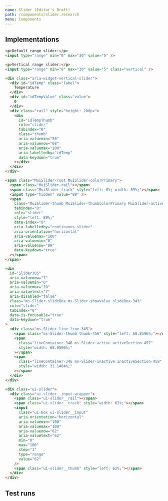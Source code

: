 ```yaml
---
name: Slider (Editor's Draft)
path: /components/slider.research
menu: Components
---
```



## Implementations

<Implementation name="Native" id="native" component="Slider" />

```html
<p>Default range slider:</p>
<input type="range" min="0" max="30" value="5" />

<p>Vertical range slider:</p>
<input type="range" min="0" max="30" value="5" class="vertical" />
```

<Implementation name="ARIA" id="aria" component="Slider" />

```html
<div class="aria-widget-vertical-slider">
  <div id="idTemp" class="label">
    Temperature
  </div>
  <div id="idTempValue" class="value">
    0
  </div>
  <div class="rail" style="height: 200px">
    <div
      id="idTempThumb"
      role="slider"
      tabindex="0"
      class="thumb"
      aria-valuemin="50"
      aria-valuenow="68"
      aria-valuemax="100"
      aria-labelledby="idTemp"
      data-keydown="true"
    ></div>
  </div>
</div>
```

<Implementation name="Material UI" id="materialui" component="Slider" />

```html
<span class="MuiSlider-root MuiSlider-colorPrimary">
  <span class="MuiSlider-rail"></span>
  <span class="MuiSlider-track" style="left: 0%; width: 89%;"></span>
  <input type="hidden" value="89" />
  <span
    class="MuiSlider-thumb MuiSlider-thumbColorPrimary MuiSlider-active"
    tabindex="0"
    role="slider"
    style="left: 89%;"
    data-index="0"
    aria-labelledby="continuous-slider"
    aria-orientation="horizontal"
    aria-valuemax="100"
    aria-valuemin="0"
    aria-valuenow="89"
    data-keydown="true"
  ></span>
</span>
```

<Implementation name="Fluent UI React" id="fluent-ui-react" component="Slider" />

```html
<div
  id="Slider305"
  aria-valuenow="7"
  aria-valuemin="0"
  aria-valuemax="10"
  aria-valuetext="7"
  aria-disabled="false"
  class="ms-Slider-slideBox ms-Slider-showValue slideBox-343"
  role="slider"
  tabindex="0"
  data-is-focusable="true"
  data-keydown="true"
>
  <div class="ms-Slider-line line-345">
    <span class="ms-Slider-thumb thumb-456" style="left: 68.8596%;"></span>
    <span
      class="lineContainer-346 ms-Slider-active activeSection-457"
      style="width: 68.8596%;"
    ></span>
    <span
      class="lineContainer-346 ms-Slider-inactive inactiveSection-458"
      style="width: 31.1404%;"
    ></span>
  </div>
</div>
```

<!-- https://codesandbox.io/s/fluent-ui-example-6k67q?file=/example.js -->

<Implementation
  name="Fluent UI React Northstar"
  src="https://codesandbox.io/embed/fluent-ui-example-wvg1u?fontsize=14&hidenavigation=1&theme=dark&view=preview"
  id="fluent-ui-react-northstar"
  component="Slider"
/>

```html
<div class="ui-slider">
  <div class="ui-slider__input-wrapper">
    <span class="ui-slider__rail"></span>
    <span class="ui-slider__track" style="width: 62%;"></span>
    <input
      class="ui-box ui-slider__input"
      aria-orientation="horizontal"
      aria-valuemin="100"
      aria-valuemax="100"
      aria-valuenow="62"
      aria-valuetext="62"
      min="0"
      max="100"
      step="1"
      type="range"
      value="62"
    />
    <span class="ui-slider__thumb" style="left: 62%;"></span>
  </div>
</div>
```

## Test runs

<TestRuns name="Slider" />
